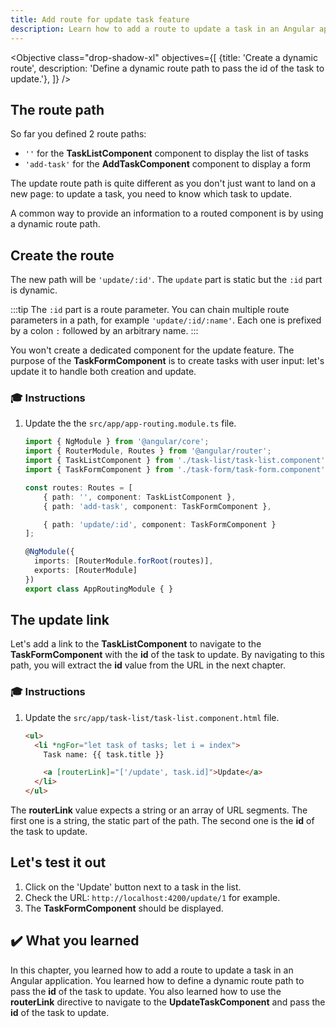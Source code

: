 ```yaml
---
title: Add route for update task feature
description: Learn how to add a route to update a task in an Angular application.
---
```



<Objective class="drop-shadow-xl" objectives={[
{title: 'Create a dynamic route', description: 'Define a dynamic route path to pass the id of the task to update.'},
]} />

## The route path

So far you defined 2 route paths:

- `''` for the **TaskListComponent** component to display the list of tasks
- `'add-task'` for the **AddTaskComponent** component to display a form

The update route path is quite different as you don't just want to land on a new page: to update a task, you need to know which task to update.

A common way to provide an information to a routed component is by using a dynamic route path.

## Create the route

The new path will be `'update/:id'`.
The `update` part is static but the `:id` part is dynamic.

:::tip
The `:id` part is a route parameter.
You can chain multiple route parameters in a path, for example `'update/:id/:name'`.
Each one is prefixed by a colon `:` followed by an arbitrary name.
:::

You won't create a dedicated component for the update feature.
The purpose of the **TaskFormComponent** is to create tasks with user input: let's update it to handle both creation and update.

### 🎓 Instructions

<Steps>

1. Update the the `src/app/app-routing.module.ts` file.

   ```typescript ins={"1. Add the route for the update task feature": 9-10}
   import { NgModule } from '@angular/core';
   import { RouterModule, Routes } from '@angular/router';
   import { TaskListComponent } from './task-list/task-list.component';
   import { TaskFormComponent } from './task-form/task-form.component';

   const routes: Routes = [
       { path: '', component: TaskListComponent },
       { path: 'add-task', component: TaskFormComponent },

       { path: 'update/:id', component: TaskFormComponent }
   ];

   @NgModule({
     imports: [RouterModule.forRoot(routes)],
     exports: [RouterModule]
   })
   export class AppRoutingModule { }
   ```



</Steps>

## The update link

Let's add a link to the **TaskListComponent** to navigate to the **TaskFormComponent** with the **id** of the task to update.
By navigating to this path, you will extract the **id** value from the URL in the next chapter.

### 🎓 Instructions

<Steps>

1. Update the `src/app/task-list/task-list.component.html` file.

    ```html ins={"1. Add the update button": 4-5}
    <ul>
      <li *ngFor="let task of tasks; let i = index">
        Task name: {{ task.title }}

        <a [routerLink]="['/update', task.id]">Update</a>
      </li>
    </ul>
    ```

</Steps>

The **routerLink** value expects a string or an array of URL segments.
The first one is a string, the static part of the path.
The second one is the **id** of the task to update.

## Let's test it out

<Steps>

1. Click on the 'Update' button next to a task in the list.
2. Check the URL:  `http://localhost:4200/update/1` for example.
3. The **TaskFormComponent** should be displayed.

</Steps>

## ✔️ What you learned

In this chapter, you learned how to add a route to update a task in an Angular application. You learned how to define a dynamic route path to pass the **id** of the task to update. You also learned how to use the **routerLink** directive to navigate to the **UpdateTaskComponent** and pass the **id** of
the task to update.

